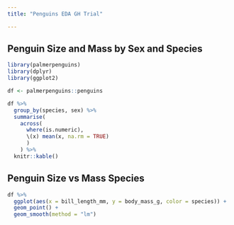 ```yaml
---
title: "Penguins EDA GH Trial"

---
```


## Penguin Size and Mass by Sex and Species

```r
library(palmerpenguins)
library(dplyr)
library(ggplot2)

df <- palmerpenguins::penguins
```

```r
df %>%
  group_by(species, sex) %>%
  summarise(
    across(
      where(is.numeric), 
      \(x) mean(x, na.rm = TRUE)
      )
    ) %>%
  knitr::kable()
```

## Penguin Size vs Mass Species

```r
df %>%
  ggplot(aes(x = bill_length_mm, y = body_mass_g, color = species)) +
  geom_point() + 
  geom_smooth(method = "lm")
```